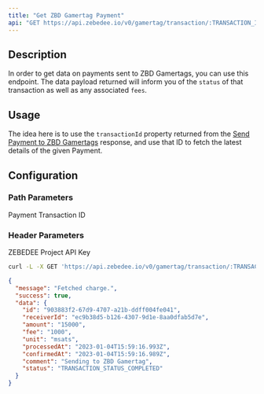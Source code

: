 ```yaml
---
title: "Get ZBD Gamertag Payment"
api: "GET https://api.zebedee.io/v0/gamertag/transaction/:TRANSACTION_ID"
---
```


## Description

In order to get data on payments sent to ZBD Gamertags, you can use this endpoint. The data payload returned will inform you of the `status` of that transaction as well as any associated `fees`.

## Usage

The idea here is to use the `transactionId` property returned from the [Send Payment to ZBD Gamertags](/api-reference/zbd/send) response, and use that ID to fetch the latest details of the given Payment.

## Configuration

### Path Parameters

<ParamField required path="TRANSACTION_ID" type="string">
  Payment Transaction ID
</ParamField>

### Header Parameters

<ParamField required header="apikey" type="string">
  ZEBEDEE Project API Key
</ParamField>

<RequestExample>

```bash Request
curl -L -X GET 'https://api.zebedee.io/v0/gamertag/transaction/:TRANSACTION_ID'
```

</RequestExample>

<ResponseExample>

```json Response
{
  "message": "Fetched charge.",
  "success": true,
  "data": {
    "id": "903883f2-67d9-4707-a21b-ddff004fe041",
    "receiverId": "ec9b38d5-b126-4307-9d1e-8aa0dfab5d7e",
    "amount": "15000",
    "fee": "1000",
    "unit": "msats",
    "processedAt": "2023-01-04T15:59:16.993Z",
    "confirmedAt": "2023-01-04T15:59:16.989Z",
    "comment": "Sending to ZBD Gamertag",
    "status": "TRANSACTION_STATUS_COMPLETED"
  }
}
```

</ResponseExample>
